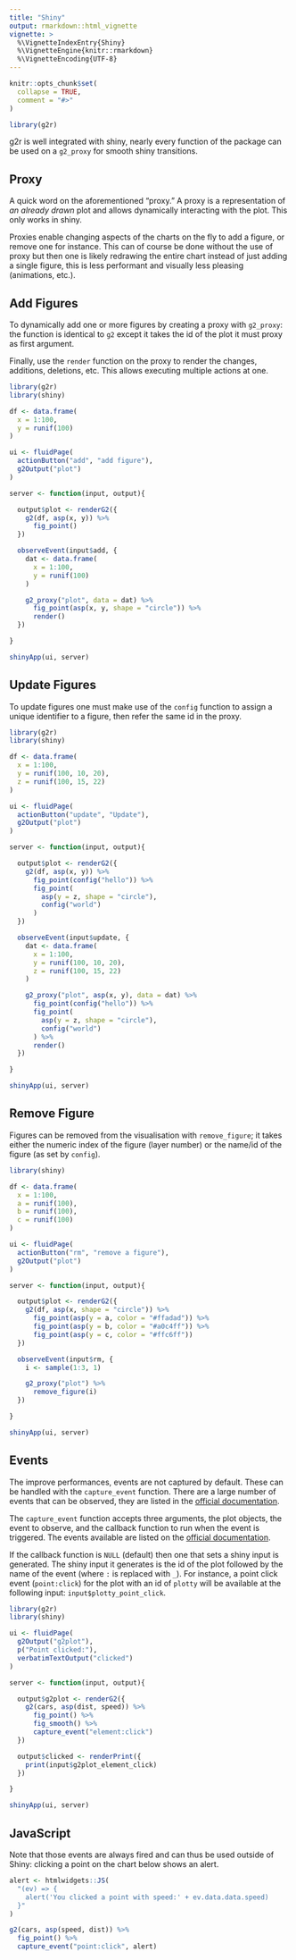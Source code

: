 ```yaml
---
title: "Shiny"
output: rmarkdown::html_vignette
vignette: >
  %\VignetteIndexEntry{Shiny}
  %\VignetteEngine{knitr::rmarkdown}
  %\VignetteEncoding{UTF-8}
---
```


```r
knitr::opts_chunk$set(
  collapse = TRUE,
  comment = "#>"
)

library(g2r)
```


g2r is well integrated with shiny, nearly every function of the package can be used on a `g2_proxy` for smooth shiny transitions.

## Proxy

A quick word on the aforementioned "proxy." A proxy is a representation of _an already drawn_ plot and allows dynamically interacting with the plot. This only works in shiny.

Proxies enable changing aspects of the charts on the fly to add a figure, or remove one for instance. This can of course be done without the use of proxy but then one is likely redrawing the entire chart instead of just adding a single figure, this is less performant and visually less pleasing (animations, etc.).

## Add Figures

To dynamically add one or more figures by creating a proxy with `g2_proxy`: the function is identical to `g2` except it takes the id of the plot it must proxy as first argument.

Finally, use the `render` function on the proxy to render the changes, additions, deletions, etc. This allows executing multiple actions at one.

```r
library(g2r)
library(shiny)

df <- data.frame(
  x = 1:100,
  y = runif(100)
)

ui <- fluidPage(
  actionButton("add", "add figure"),
  g2Output("plot")
)

server <- function(input, output){

  output$plot <- renderG2({
    g2(df, asp(x, y)) %>% 
      fig_point()
  })

  observeEvent(input$add, {
    dat <- data.frame(
      x = 1:100,
      y = runif(100)
    )

    g2_proxy("plot", data = dat) %>% 
      fig_point(asp(x, y, shape = "circle")) %>% 
      render()
  })

}

shinyApp(ui, server)
```

## Update Figures

To update figures one must make use of the `config` function to assign a unique identifier to a figure, then refer the same id in the proxy.

```r
library(g2r)
library(shiny)

df <- data.frame(
  x = 1:100,
  y = runif(100, 10, 20),
  z = runif(100, 15, 22)
)

ui <- fluidPage(
  actionButton("update", "Update"),
  g2Output("plot")
)

server <- function(input, output){

  output$plot <- renderG2({
    g2(df, asp(x, y)) %>% 
      fig_point(config("hello")) %>% 
      fig_point(
        asp(y = z, shape = "circle"), 
        config("world")
      )
  })

  observeEvent(input$update, {
    dat <- data.frame(
      x = 1:100,
      y = runif(100, 10, 20),
      z = runif(100, 15, 22)
    )

    g2_proxy("plot", asp(x, y), data = dat) %>% 
      fig_point(config("hello")) %>% 
      fig_point(
        asp(y = z, shape = "circle"), 
        config("world")
      ) %>% 
      render()
  })

}

shinyApp(ui, server)
```

## Remove Figure

Figures can be removed from the visualisation with `remove_figure`; it takes either the numeric index of the figure (layer number) or the name/id of the figure (as set by `config`).

```r
library(shiny)

df <- data.frame(
  x = 1:100,
  a = runif(100),
  b = runif(100),
  c = runif(100)
)

ui <- fluidPage(
  actionButton("rm", "remove a figure"),
  g2Output("plot")
)

server <- function(input, output){

  output$plot <- renderG2({
    g2(df, asp(x, shape = "circle")) %>% 
      fig_point(asp(y = a, color = "#ffadad")) %>% 
      fig_point(asp(y = b, color = "#a0c4ff")) %>% 
      fig_point(asp(y = c, color = "#ffc6ff"))
  })

  observeEvent(input$rm, {
    i <- sample(1:3, 1)

    g2_proxy("plot") %>% 
      remove_figure(i)
  })

}

shinyApp(ui, server)
```

## Events

The improve performances, events are not captured by default. These can be handled with the `capture_event` function. There are a large number of events that can be observed, they are listed in the [official documentation](https://g2.antv.vision/en/docs/api/general/event).

The `capture_event` function accepts three arguments, the plot objects, the event to observe, and the callback function to run when the event is triggered. The events available are listed on the [official documentation](https://g2.antv.vision/en/docs/api/general/event). 

If the callback function is `NULL` (default) then one that sets a shiny input is generated. The shiny input it generates is the id of the plot followed by the name of the event (where `:` is replaced with `_`). For instance, a point click event (`point:click`) for the plot with an id of `plotty` will be available at the following input: `input$plotty_point_click`.

```r
library(g2r)
library(shiny)

ui <- fluidPage(
  g2Output("g2plot"),
  p("Point clicked:"),
  verbatimTextOutput("clicked")
)

server <- function(input, output){

  output$g2plot <- renderG2({
    g2(cars, asp(dist, speed)) %>% 
      fig_point() %>% 
      fig_smooth() %>% 
      capture_event("element:click")
  })

  output$clicked <- renderPrint({
    print(input$g2plot_element_click)
  })

}

shinyApp(ui, server)
```

## JavaScript

Note that those events are always fired and can thus be used outside of Shiny: clicking a point on the chart below shows an alert.

```r
alert <- htmlwidgets::JS(
  "(ev) => {
    alert('You clicked a point with speed:' + ev.data.data.speed)
  }"
)

g2(cars, asp(speed, dist)) %>% 
  fig_point() %>% 
  capture_event("point:click", alert)
```
